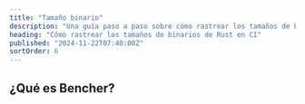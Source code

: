 ```yaml
---
title: "Tamaño binario"
description: "Una guía paso a paso sobre cómo rastrear los tamaños de binarios de Rust en CI"
heading: "Cómo rastrear los tamaños de binarios de Rust en CI"
published: "2024-11-22T07:40:00Z"
sortOrder: 6
---
```



<Intro
  lang="Rust"
/>

## ¿Qué es Bencher?

<BencherIntro />

<Steps
  lang="Rust"
  optionUrl="/es/docs/explanation/adapters/#%EF%B8%8F-file-size"
  adapterUrl="/es/docs/explanation/adapters/#-json"
/>

<FileSizeInner>
  <CargoBuild />
</FileSizeInner>

<br />

<CallToAction />
